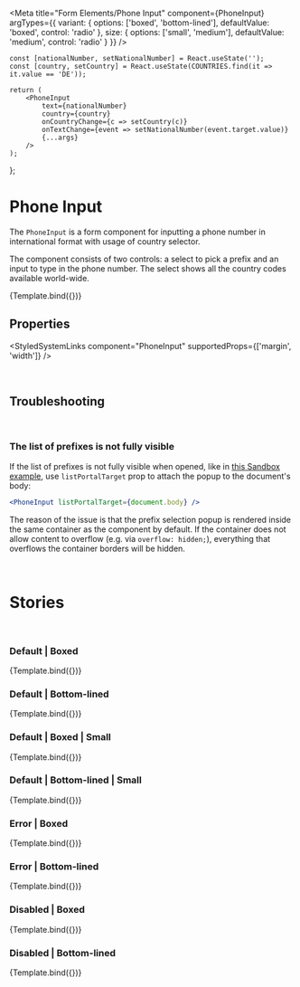 
<Meta
    title="Form Elements/Phone Input"
    component={PhoneInput}
    argTypes={{
        variant: {
            options: ['boxed', 'bottom-lined'],
            defaultValue: 'boxed',
            control: 'radio'
        },
        size: {
            options: ['small', 'medium'],
            defaultValue: 'medium',
            control: 'radio'
        }
    }}
/>

    const [nationalNumber, setNationalNumber] = React.useState('');
    const [country, setCountry] = React.useState(COUNTRIES.find(it => it.value == 'DE'));

    return (
        <PhoneInput
            text={nationalNumber}
            country={country}
            onCountryChange={c => setCountry(c)}
            onTextChange={event => setNationalNumber(event.target.value)}
            {...args}
        />
    );
};

# Phone Input

The `PhoneInput` is a form component for inputting a phone number in international format with usage of country selector.

The component consists of two controls: a select to pick a prefix and an input to type in the phone number. The select shows all the country codes available world-wide.

<Canvas>
    <Story
        name="Default"
        args={{
            variant: 'boxed',
            label: 'Phone Number',
            id: 'phone',
            country: {
                label: 'DE',
                value: 'DE',
                dialCode: '+49'
            }
        }}
    >
        {Template.bind({})}
    </Story>
</Canvas>

<br />

## Properties

<ArgsTable of={PhoneInput} />

<StyledSystemLinks component="PhoneInput" supportedProps={['margin', 'width']} />

<br />

## Troubleshooting

<br />

### The list of prefixes is not fully visible

If the list of prefixes is not fully visible when opened, like in [this Sandbox example](https://codesandbox.io/s/inspiring-austin-2006xl?file=/src/index.js), use `listPortalTarget` prop to attach the popup to the document's body:

```jsx
<PhoneInput listPortalTarget={document.body} />
```

The reason of the issue is that the prefix selection popup is rendered inside the same container as the component by default. If the container does not allow content to overflow (e.g. via `overflow: hidden;`), everything that overflows the container borders will be hidden.

<br />

# Stories

<br />

### Default | Boxed

<Canvas>
    <Story
        name="Boxed"
        args={{
            variant: 'boxed',
            label: 'Phone Number',
            id: 'phone',
            country: {
                label: 'DE',
                value: 'DE',
                dialCode: '+49'
            }
        }}
    >
        {Template.bind({})}
    </Story>
</Canvas>

### Default | Bottom-lined

<Canvas>
    <Story
        name="Bottom-Lined"
        args={{
            variant: 'bottom-lined',
            label: 'Phone Number',
            id: 'phone',
            country: {
                label: 'DE',
                value: 'DE',
                dialCode: '+49'
            }
        }}
    >
        {Template.bind({})}
    </Story>
</Canvas>

### Default | Boxed | Small

<Canvas>
    <Story
        name="Boxed | Small"
        args={{
            variant: 'boxed',
            label: 'Phone Number',
            id: 'phone',
            country: {
                label: 'DE',
                value: 'DE',
                dialCode: '+49'
            },
            size: 'small'
        }}
    >
        {Template.bind({})}
    </Story>
</Canvas>

### Default | Bottom-lined | Small

<Canvas>
    <Story
        name="Bottom-lined | Small"
        args={{
            variant: 'bottom-lined',
            label: 'Phone Number',
            id: 'phone',
            country: {
                label: 'DE',
                value: 'DE',
                dialCode: '+49'
            },
            size: 'small'
        }}
    >
        {Template.bind({})}
    </Story>
</Canvas>

### Error | Boxed

<Canvas>
    <Story
        name="Error | Boxed"
        args={{
            variant: 'boxed',
            label: 'Phone Number',
            id: 'phone',
            country: {
                label: 'DE',
                value: 'DE',
                dialCode: '+49'
            },
            error: true
        }}
    >
        {Template.bind({})}
    </Story>
</Canvas>

### Error | Bottom-lined

<Canvas>
    <Story
        name="Error | Bottom-Lined"
        args={{
            variant: 'bottom-lined',
            label: 'Phone Number',
            id: 'phone',
            country: {
                label: 'DE',
                value: 'DE',
                dialCode: '+49'
            },
            error: true
        }}
    >
        {Template.bind({})}
    </Story>
</Canvas>

### Disabled | Boxed

<Canvas>
    <Story
        name="Disabled | Boxed"
        args={{
            variant: 'boxed',
            label: 'Phone Number',
            id: 'phone',
            country: {
                label: 'DE',
                value: 'DE',
                dialCode: '+49'
            },
            disabled: true
        }}
    >
        {Template.bind({})}
    </Story>
</Canvas>

### Disabled | Bottom-lined

<Canvas>
    <Story
        name="Disabled | Bottom-Lined"
        args={{
            variant: 'bottom-lined',
            label: 'Phone Number',
            id: 'phone',
            country: {
                label: 'DE',
                value: 'DE',
                dialCode: '+49'
            },
            disabled: true
        }}
    >
        {Template.bind({})}
    </Story>
</Canvas>
